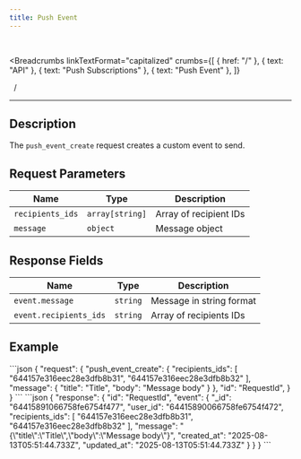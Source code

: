 ```yaml
---
title: Push Event
---
```


<br />



<Breadcrumbs
  linkTextFormat="capitalized"
  crumbs={[
    { href: "/" },
    { text: "API" },
    { text: "Push Subscriptions" },
    { text: "Push Event" },
  ]}
>
  <Icon slot="index" name="seti:powershell" />
  <span slot="separator">&nbsp;&nbsp;/&nbsp;</span>
</Breadcrumbs>

---


## Description

> <Badge text="wss" variant="tip" size="large" />
> <Badge text="push_event_create" size="large" />

The `push_event_create` request сreates a custom event to send.

## Request Parameters

| Name             | Type            | Description            |
| ---------------- | --------------- | ---------------------- |
| `recipients_ids` | `array[string]` | Array of recipient IDs |
| `message`        | `object`        | Message object         |

## Response Fields

| Name                   | Type     | Description              |
| ---------------------- | -------- | ------------------------ |
| `event.message`        | `string` | Message in string format |
| `event.recipients_ids` | `string` | Array of recipients IDs  |

## Example

<Tabs>
  <TabItem label="Request">
```json
{
  "request": {
    "push_event_create": {
      "recipients_ids": [
        "644157e316eec28e3dfb8b31",
        "644157e316eec28e3dfb8b32"
      ],
      "message": {
        "title": "Title",
        "body": "Message body"
      }
    },
    "id": "RequestId",
  }
}
```
  </TabItem>  
</Tabs>

<Tabs>
  <TabItem label="Response">
```json
{
  "response": {
    "id": "RequestId",
    "event": {
      "_id": "64415891066758fe6754f477",
      "user_id": "64415890066758fe6754f472",
      "recipients_ids": [
        "644157e316eec28e3dfb8b31",
        "644157e316eec28e3dfb8b32"
      ],
      "message": "{\"title\":\"Title\",\"body\":\"Message body\"}",
      "created_at": "2025-08-13T05:51:44.733Z",
      "updated_at": "2025-08-13T05:51:44.733Z"
    }
  }
}
```
  </TabItem>  
</Tabs>

<script
  src="https://giscus.app/client.js"
  data-repo="Oleksandr1414/cathedra-slytherin"
  data-repo-id="R_kgDOI8uafg"
  data-category="[ВВЕДІТЬ CATEGORY NAME]"
  data-category-id="[ВВЕДІТЬ CATEGORY ID]"
  data-mapping="pathname"
  data-strict="0"
  data-reactions-enabled="1"
  data-emit-metadata="0"
  data-input-position="bottom"
  data-theme="preferred_color_scheme"
  data-lang="uk"
  crossorigin="anonymous"
  async
></script>
